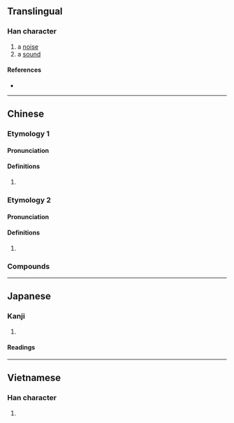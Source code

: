 {{character info/new}}
==Translingual==

===Han character===
{{Han char|rn=30|rad=口|as=06|sn=9|four=64011|canj=RJKP|ids=⿰口老}}

# a [[noise]]
# a [[sound]]

====References====
* {{Han ref|kx=0188.090|dkj=03578|dj=0407.090|hdz=10612.060|uh=54BE|ud=21694|bh=CE4C|bd=52812}}

----

==Chinese==
{{zh-forms}}

===Etymology 1===

====Pronunciation====
{{zh-pron
|m=lǎo
|c=lou5
|j=lau2
|w=3lau
|cat=part
}}

====Definitions====
{{zh-hanzi}}

# {{rfdef|zh}}

===Etymology 2===

====Pronunciation====
{{zh-pron
|mn=ló
|cat=
}}

====Definitions====
{{zh-hanzi}}

# {{zh-only|呵咾|o-ló}}

===Compounds===
{{zh-der|咕咾肉}}

----

==Japanese==

===Kanji===
{{ja-kanji|grade=|rs=口06}}

# {{rfdef|ja|sort=口06}}

====Readings====
{{ja-readings
|goon=ろう
|kanon=ろう
|kun=こえ-<こゑ-}}

----

==Vietnamese==

===Han character===
{{vi-hantu|[[láo]], [[rảu]], [[làu]]|rs=口06}}

# {{rfdef|vi}}